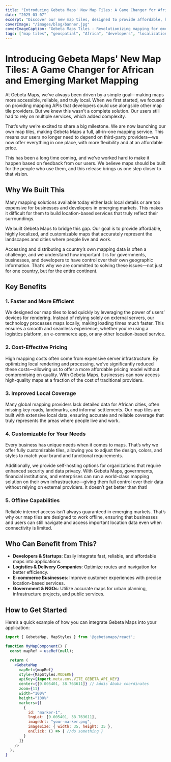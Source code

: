 ```yaml
---
title: "Introducing Gebeta Maps' New Map Tiles: A Game Changer for African and Emerging Market Mapping"
date: "2025-03-07"
excerpt: "Discover our new map tiles, designed to provide affordable, highly localized, and customizable maps for African and emerging markets."
coverImage: "/images/blog/banner.jpg"
coverImageCaption: "Gebeta Maps Tiles - Revolutionizing mapping for emerging markets"
tags: ["map tiles", "geospatial", "Africa", "developers", "localization"]
---
```


# Introducing Gebeta Maps' New Map Tiles: A Game Changer for African and Emerging Market Mapping

At Gebeta Maps, we’ve always been driven by a simple goal—making maps more accessible, reliable, and truly local. When we first started, we focused on providing mapping APIs that developers could use alongside other map tile providers. But we knew this wasn’t a complete solution. Our users still had to rely on multiple services, which added complexity.

That’s why we’re excited to share a big milestone. We are now launching our own map tiles, making Gebeta Maps a full, all-in-one mapping service. This means our users no longer need to depend on third-party providers—we now offer everything in one place, with more flexibility and at an affordable price.

This has been a long time coming, and we’ve worked hard to make it happen based on feedback from our users. We believe maps should be built for the people who use them, and this release brings us one step closer to that vision.

## Why We Built This

Many mapping solutions available today either lack local details or are too expensive for businesses and developers in emerging markets. This makes it difficult for them to build location-based services that truly reflect their surroundings.

We built Gebeta Maps to bridge this gap. Our goal is to provide affordable, highly localized, and customizable maps that accurately represent the landscapes and cities where people live and work.

Accessing and distributing a country’s own mapping data is often a challenge, and we understand how important it is for governments, businesses, and developers to have control over their own geographic information. That’s why we are committed to solving these issues—not just for one country, but for the entire continent.

## Key Benefits

### 1. Faster and More Efficient
We designed our map tiles to load quickly by leveraging the power of users’ devices for rendering. Instead of relying solely on external servers, our technology processes maps locally, making loading times much faster. This ensures a smooth and seamless experience, whether you're using a logistics platform, an e-commerce app, or any other location-based service.

### 2. Cost-Effective Pricing
High mapping costs often come from expensive server infrastructure. By optimizing local rendering and processing, we’ve significantly reduced these costs—allowing us to offer a more affordable pricing model without compromising on quality. With Gebeta Maps, businesses can now access high-quality maps at a fraction of the cost of traditional providers.

### 3. Improved Local Coverage
Many global mapping providers lack detailed data for African cities, often missing key roads, landmarks, and informal settlements. Our map tiles are built with extensive local data, ensuring accurate and reliable coverage that truly represents the areas where people live and work.

### 4. Customizable for Your Needs
Every business has unique needs when it comes to maps. That’s why we offer fully customizable tiles, allowing you to adjust the design, colors, and styles to match your brand and functional requirements.

Additionally, we provide self-hosting options for organizations that require enhanced security and data privacy. With Gebeta Maps, governments, financial institutions, and enterprises can run a world-class mapping solution on their own infrastructure—giving them full control over their data without relying on external providers. It doesn’t get better than that!

### 5. Offline Capabilities
Reliable internet access isn’t always guaranteed in emerging markets. That’s why our map tiles are designed to work offline, ensuring that businesses and users can still navigate and access important location data even when connectivity is limited.

## Who Can Benefit from This?

- **Developers & Startups**: Easily integrate fast, reliable, and affordable maps into applications.
- **Logistics & Delivery Companies**: Optimize routes and navigation for better efficiency.
- **E-commerce Businesses**: Improve customer experiences with precise location-based services.
- **Government & NGOs**: Utilize accurate maps for urban planning, infrastructure projects, and public services.

## How to Get Started

Here’s a quick example of how you can integrate Gebeta Maps into your application:

```jsx
import { GebetaMap, MapStyles } from '@gebetamaps/react';

function MyMapComponent() {
  const mapRef = useRef(null);

  return (
    <GebetaMap
      mapRef={mapRef}
      style={MapStyles.MODERN}
      apiKey={import.meta.env.VITE_GEBETA_API_KEY}
      center={[9.005401, 38.763611]} // Addis Ababa coordinates
      zoom={11}
      width="100%"
      height="100%"
      markers={[
        {
          id: "marker-1",
          lngLat: [9.005401, 38.763611],
          imageUrl: "your-marker.png",
          imageSize: { width: 35, height: 35 },
          onClick: () => { //do something }
        }
      ]}
    />
  );
}
